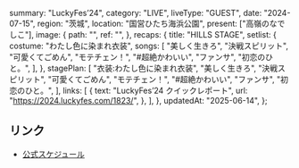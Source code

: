   summary: "LuckyFes’24",
  category: "LIVE",
  liveType: "GUEST",
  date: "2024-07-15",
  region: "茨城",
  location: "国営ひたち海浜公園",
  present: ["高嶺のなでしこ"],
  image: {
    path: "",
    ref: "",
  },
  recaps: {
    title: "HILLS STAGE",
    setlist: {
      costume: "わたし色に染まれ衣装",
      songs: [
        "美しく生きろ",
        "決戦スピリット",
        "可愛くてごめん",
        "モテチェン！",
        "#超絶かわいい",
        "ファンサ",
        "初恋のひと。",
      ],
    },
    stagePlan: [
      "衣装:わたし色に染まれ衣装",
      "美しく生きろ",
      "決戦スピリット",
      "可愛くてごめん",
      "モテチェン！",
      "#超絶かわいい",
      "ファンサ",
      "初恋のひと。",
    ],
    links: [
      {
        text: "LuckyFes’24 クイックレポート",
        url: "https://2024.luckyfes.com/1823/",
      },
    ],
  },
  updatedAt: "2025-06-14",
};

## リンク

- [公式スケジュール](https://takanenonadeshiko.jp/?p=2215)
